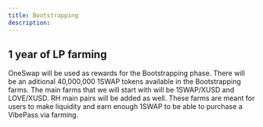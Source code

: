 ```yaml
---
title: Bootstrapping
description: 
---
```


## 1 year of LP farming

OneSwap will be used as rewards for the Bootstrapping phase. There will be an aditional 40,000,000 1SWAP tokens available in the Bootstrapping farms. The main farms that we will start with will be 1SWAP/XUSD and LOVE/XUSD. RH main pairs will be added as well. These farms are meant for users to make liquidity and earn enough 1SWAP to be able to purchase a VibePass via farming.
